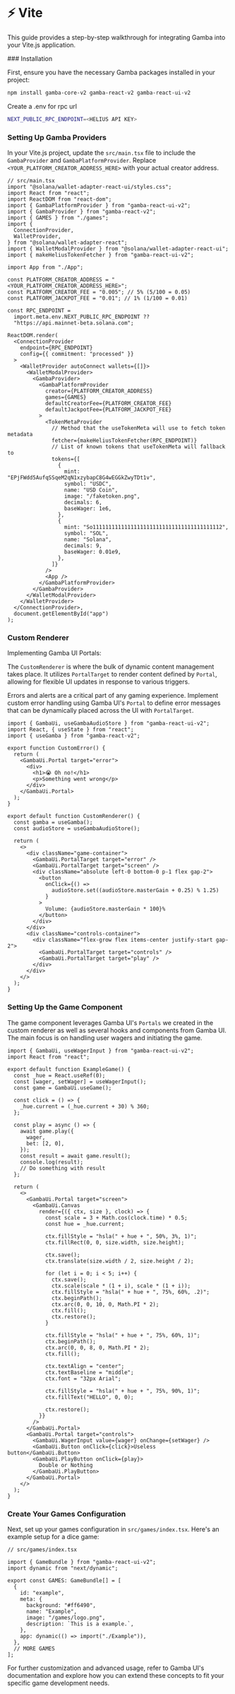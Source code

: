 
# ⚡ Vite

This guide provides a step-by-step walkthrough for integrating Gamba into your Vite.js application.

<Steps>
### Installation

First, ensure you have the necessary Gamba packages installed in your project:

```bash copy npm2yarn
npm install gamba-core-v2 gamba-react-v2 gamba-react-ui-v2
```

Create a .env for rpc url

```bash
NEXT_PUBLIC_RPC_ENDPOINT=<HELIUS API KEY>
```

### Setting Up Gamba Providers

In your Vite.js project, update the `src/main.tsx` file to include the `GambaProvider` and `GambaPlatformProvider`. Replace `<YOUR_PLATFORM_CREATOR_ADDRESS_HERE>` with your actual creator address.

```tsx
// src/main.tsx
import "@solana/wallet-adapter-react-ui/styles.css";
import React from "react";
import ReactDOM from "react-dom";
import { GambaPlatformProvider } from "gamba-react-ui-v2";
import { GambaProvider } from "gamba-react-v2";
import { GAMES } from "./games";
import {
  ConnectionProvider,
  WalletProvider,
} from "@solana/wallet-adapter-react";
import { WalletModalProvider } from "@solana/wallet-adapter-react-ui";
import { makeHeliusTokenFetcher } from "gamba-react-ui-v2";

import App from "./App";

const PLATFORM_CREATOR_ADDRESS = "<YOUR_PLATFORM_CREATOR_ADDRESS_HERE>";
const PLATFORM_CREATOR_FEE = "0.005"; // 5% (5/100 = 0.05)
const PLATFORM_JACKPOT_FEE = "0.01"; // 1% (1/100 = 0.01)

const RPC_ENDPOINT =
  import.meta.env.NEXT_PUBLIC_RPC_ENDPOINT ??
  "https://api.mainnet-beta.solana.com";

ReactDOM.render(
  <ConnectionProvider
    endpoint={RPC_ENDPOINT}
    config={{ commitment: "processed" }}
  >
    <WalletProvider autoConnect wallets={[]}>
      <WalletModalProvider>
        <GambaProvider>
          <GambaPlatformProvider
            creator={PLATFORM_CREATOR_ADDRESS}
            games={GAMES}
            defaultCreatorFee={PLATFORM_CREATOR_FEE}
            defaultJackpotFee={PLATFORM_JACKPOT_FEE}
          >
            <TokenMetaProvider
              // Method that the useTokenMeta will use to fetch token metadata
              fetcher={makeHeliusTokenFetcher(RPC_ENDPOINT)}
              // List of known tokens that useTokenMeta will fallback to
              tokens={[
                {
                  mint: "EPjFWdd5AufqSSqeM2qN1xzybapC8G4wEGGkZwyTDt1v",
                  symbol: "USDC",
                  name: "USD Coin",
                  image: "/faketoken.png",
                  decimals: 6,
                  baseWager: 1e6,
                },
                {
                  mint: "So11111111111111111111111111111111111111112",
                  symbol: "SOL",
                  name: "Solana",
                  decimals: 9,
                  baseWager: 0.01e9,
                },
              ]}
            />
            <App />
          </GambaPlatformProvider>
        </GambaProvider>
      </WalletModalProvider>
    </WalletProvider>
  </ConnectionProvider>,
  document.getElementById("app")
);
```

### Custom Renderer

Implementing Gamba UI Portals:

The `CustomRenderer` is where the bulk of dynamic content management takes place. It utilizes `PortalTarget` to render content defined by `Portal`, allowing for flexible UI updates in response to various triggers.

Errors and alerts are a critical part of any gaming experience. Implement custom error handling using Gamba UI's `Portal` to define error messages that can be dynamically placed across the UI with `PortalTarget`.

```tsx
import { GambaUi, useGambaAudioStore } from "gamba-react-ui-v2";
import React, { useState } from "react";
import { useGamba } from "gamba-react-v2";

export function CustomError() {
  return (
    <GambaUi.Portal target="error">
      <div>
        <h1>😭 Oh no!</h1>
        <p>Something went wrong</p>
      </div>
    </GambaUi.Portal>
  );
}

export default function CustomRenderer() {
  const gamba = useGamba();
  const audioStore = useGambaAudioStore();

  return (
    <>
      <div className="game-container">
        <GambaUi.PortalTarget target="error" />
        <GambaUi.PortalTarget target="screen" />
        <div className="absolute left-0 bottom-0 p-1 flex gap-2">
          <button
            onClick={() =>
              audioStore.set((audioStore.masterGain + 0.25) % 1.25)
            }
          >
            Volume: {audioStore.masterGain * 100}%
          </button>
        </div>
      </div>
      <div className="controls-container">
        <div className="flex-grow flex items-center justify-start gap-2">
          <GambaUi.PortalTarget target="controls" />
          <GambaUi.PortalTarget target="play" />
        </div>
      </div>
    </>
  );
}
```

### Setting Up the Game Component

The game component leverages Gamba UI's `Portals` we created in the custom renderer as well as several hooks and components from Gamba UI. The main focus is on handling user wagers and initiating the game.

```tsx
import { GambaUi, useWagerInput } from "gamba-react-ui-v2";
import React from "react";

export default function ExampleGame() {
  const _hue = React.useRef(0);
  const [wager, setWager] = useWagerInput();
  const game = GambaUi.useGame();

  const click = () => {
    _hue.current = (_hue.current + 30) % 360;
  };

  const play = async () => {
    await game.play({
      wager,
      bet: [2, 0],
    });
    const result = await game.result();
    console.log(result);
    // Do something with result
  };

  return (
    <>
      <GambaUi.Portal target="screen">
        <GambaUi.Canvas
          render={({ ctx, size }, clock) => {
            const scale = 3 + Math.cos(clock.time) * 0.5;
            const hue = _hue.current;

            ctx.fillStyle = "hsla(" + hue + ", 50%, 3%, 1)";
            ctx.fillRect(0, 0, size.width, size.height);

            ctx.save();
            ctx.translate(size.width / 2, size.height / 2);

            for (let i = 0; i < 5; i++) {
              ctx.save();
              ctx.scale(scale * (1 + i), scale * (1 + i));
              ctx.fillStyle = "hsla(" + hue + ", 75%, 60%, .2)";
              ctx.beginPath();
              ctx.arc(0, 0, 10, 0, Math.PI * 2);
              ctx.fill();
              ctx.restore();
            }

            ctx.fillStyle = "hsla(" + hue + ", 75%, 60%, 1)";
            ctx.beginPath();
            ctx.arc(0, 0, 8, 0, Math.PI * 2);
            ctx.fill();

            ctx.textAlign = "center";
            ctx.textBaseline = "middle";
            ctx.font = "32px Arial";

            ctx.fillStyle = "hsla(" + hue + ", 75%, 90%, 1)";
            ctx.fillText("HELLO", 0, 0);

            ctx.restore();
          }}
        />
      </GambaUi.Portal>
      <GambaUi.Portal target="controls">
        <GambaUi.WagerInput value={wager} onChange={setWager} />
        <GambaUi.Button onClick={click}>Useless button</GambaUi.Button>
        <GambaUi.PlayButton onClick={play}>
          Double or Nothing
        </GambaUi.PlayButton>
      </GambaUi.Portal>
    </>
  );
}
```

### Create Your Games Configuration

Next, set up your games configuration in `src/games/index.tsx`. Here's an example setup for a dice game:

```tsx
// src/games/index.tsx

import { GameBundle } from "gamba-react-ui-v2";
import dynamic from "next/dynamic";

export const GAMES: GameBundle[] = [
  {
    id: "example",
    meta: {
      background: "#ff6490",
      name: "Example",
      image: "/games/logo.png",
      description: `This is a example.`,
    },
    app: dynamic(() => import("./Example")),
  },
  // MORE GAMES
];
```

</Steps>

For further customization and advanced usage, refer to Gamba UI's documentation and explore how you can extend these concepts to fit your specific game development needs.
